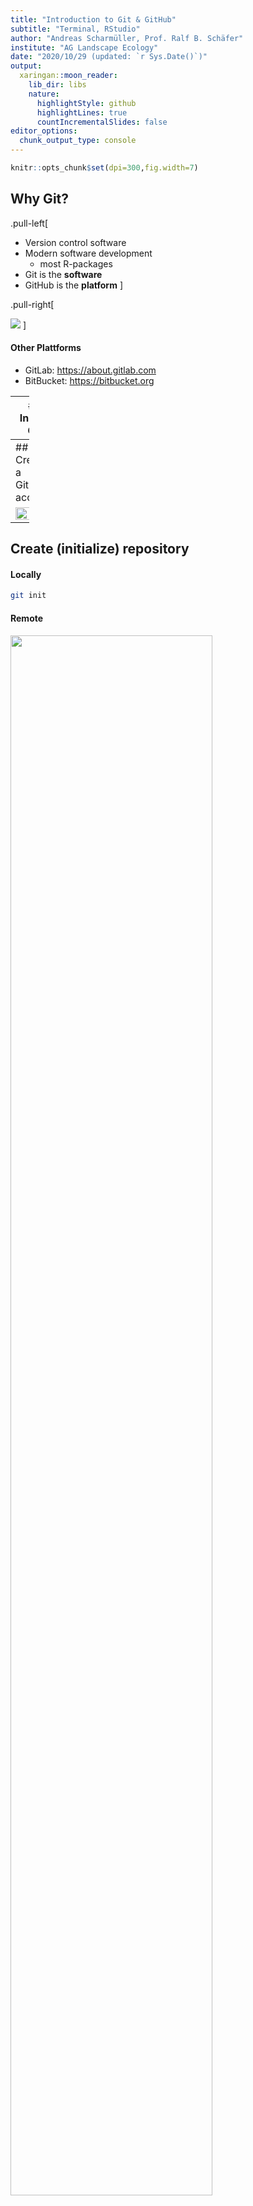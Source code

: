 ```yaml
---
title: "Introduction to Git & GitHub"
subtitle: "Terminal, RStudio"
author: "Andreas Scharmüller, Prof. Ralf B. Schäfer"
institute: "AG Landscape Ecology"
date: "2020/10/29 (updated: `r Sys.Date()`)"
output:
  xaringan::moon_reader:
    lib_dir: libs
    nature:
      highlightStyle: github
      highlightLines: true
      countIncrementalSlides: false
editor_options: 
  chunk_output_type: console
---
```


```r
knitr::opts_chunk$set(dpi=300,fig.width=7)
```

## Why Git?

.pull-left[

- Version control software
- Modern software development
  - most R-packages
- Git is the __software__
- GitHub is the __platform__
]

.pull-right[

<img src="figures/git_hub.jpeg" style="background-image">
]

#### Other Plattforms
- GitLab: <https://about.gitlab.com>
- BitBucket: <https://bitbucket.org>

---
## Install Git

<https://github.com/git-guides/install-git>

#### On Linux

```sh
sudo apt update
sudo apt install git-all
```

#### On windows

Download manually

## Start Git

```sh
cd my_directory
git init
```

---
## Create a GitHub account

<img src="figures/github_account.png" style="width: 70%">

---
## Create (initialize) repository

#### Locally

```sh
git init
```

#### Remote

<img src="figures/github0_repo.png" style="width: 80%">

---
## Create (initialize) repository

<img src="figures/github0_repo2.png" style="width: 70%">


---
## Fork a repository

- Fork someone's repo to your GitHub account

![github1](figures/github1_fork.png)

---
## Clone a repository

- Clone __your__ fork (i.e. version) to your local machine

![github2](figures/github2_clone.png)
---
## Clone a repository

#### Command line

```sh
cd Projects
git clone git@github.com:njuvigny/MOD3.git # SSH
git clone https://github.com/njuvigny/MOD3.git # HTTPS
```

#### RStudio

<img src="figures/github3_clone2.png" style="width:50%;">

---
## RStudio

![github3](figures/github3_clone.png)

---
## RStudio

![github3](figures/github3_clone3.png)

---
class: center, inverse, middle
## First repository!!

<img src="figures/git_repo_hooray.jpg" style="width:40%">


---
class: inverse, center, middle
## Local changes

Make changes to the `.txt`, `.R`, `.python` or to whatever file...

<img src="figures/github4_local_cahnges.gif" style="width:60%;">

---
## Stage your changes

```sh
git add file.txt
git add *.txt
git add -A
```
![github5](figures/github5_stage_changes.png)
---
## Commit changes

```sh
git commit -m 'Patch-1'
```

![github6](figures/github6_commit_changes.png)
---
## Push to your repo (origin)

```sh
git push origin master
git push origin main
```

![github7](figures/github7_push.png)
---
## Pull Request

#### From your main branch to the remote main branch

![github9](figures/github9_pr_master.png)

---
## Git/Github Workflow

1. Create or Fork a repo

2. Clone the repo to local machine

3. Local changes

4. Stage (i.e. add) & Comit changes to Git tree

5. Push to origin

6. Create a Pull-Request against the remote repository


---
class: center, inverse, middle
# Branches

<img src="figures/git_branch.jpg" style="width:40%;">


---
## Branch

#### Create/Switch Branch

```sh
git checkout -b dev_scharmueller
git checkout main
git status
git branch
```

![github8](figures/github8_branch.png)

---
## Branch

#### Merge Branch

```sh
git checkout master
git merge dev_scharmueller
```

---
## Branch

#### Merge example

First 8 commits of my R-package repo: __andschar/dbreport__

```sh
git log --all --decorate --oneline --graph
```

<img src="figures/github9_adog.png" style="width:100%;">


---
## Branch

#### Pull Request

From your dev_XXX branch to a new remote dev_XXX branch

![github9](figures/github9_pr_dev.png)
---
class: center, inverse, middle

<img src="figures/git_simply.jpeg">

---
## Material

- OpenOlat
- StackOverflow
- YouTube
- <https://guides.github.com/activities/hello-world>
- <https://support.rstudio.com/hc/en-us/articles/200532077-Version-Control-with-Git-and-SVN>
- <https://ohshitgit.com>

### Made with
- <https://github.com/rstudio/rmarkdown>
- <https://github.com/yihui/knitr>
- <https://github.com/yihui/xaringan>

---
## Task

- Fork Noel's repo: <https://github.com/njuvigny/MOD3>
- Clone it to local machine
- Create a new branch named dev_YOURSURNAME
- Change the file __git_intro/task.Rmd__ according to the steps described in said file
- Create a .html out of the .Rmd file
- Add & Commit both files in the new branch
- Push local changes to your repo (HINT: this might cause some trouble ;))
- Create a Pull Request against Noel's repo


---
class: center, middle, inverse

# Thank you for your attention!
